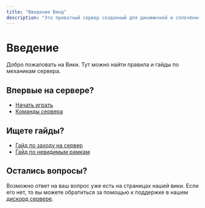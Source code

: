 ```yaml
---
title: "Введение Винд"
description: "Это приватный сервер созданный для динамичной и cплoчённой игры людей."
---
```


# Введение

Добро пожаловать на Вики. Тут можно найти правила и гайды по механикам сервера.

## Впервые на сервере?

- [Начать играть](/wiki/start)
- [Команды сервера](/wiki/commands)

## Ищете гайды?

- [Гайд по заходу на сервер](/wiki/start)
- [Гайд по невидимым рамкам](/wiki/invisibleframes)

## Остались вопросы?

Возможно ответ на ваш вопрос уже есть на страницах нашей вики. Если его нет, то вы можете обратиться за помощью к поддержке в нашем [дискорд сервере](https://discord.gg/VyaU5wvRMV). 